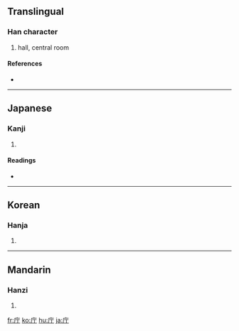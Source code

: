 {{see|廳}}
==Translingual==

===Han character===
{{Han char|rn=53|rad=广|as=02|sn=5|four=|canj=戈一弓 (IMN)|ids=⿸[[广]][[丁]]}}

# hall, central room

====References====
* {{Han ref|kx=0343.070|dkj=09223|dj=0652.160|hdz=20872.070|uh=5E81|ud=24193}}

----

==Japanese==

===Kanji===
{{ja-kanji|grade=6|rs=广02}}

# {{defn|Japanese}}

====Readings====
* {{ja-readings|on=[[ちょう]] (chō), [[てい]] (tei)|kun=[[やくしょ]] (yakusho)}}

----

==Korean==

===Hanja===
{{ko-hanja|hangeul=청|rv=cheong|mr=ch'ŏng}}

# {{defn|Korean}}

----

==Mandarin==

===Hanzi===
{{cmn-hanzi|pin=[[tīng]] ([[ting1]])|wg=t'ing<sup>1</sup>}}

# {{defn|Mandarin}}

[[fr:庁]]
[[ko:庁]]
[[hu:庁]]
[[ja:庁]]